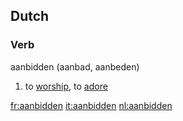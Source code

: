 ==Dutch==

===Verb===
aanbidden (aanbad, aanbeden)

# to [[worship]], to [[adore]]

[[fr:aanbidden]]
[[it:aanbidden]]
[[nl:aanbidden]]